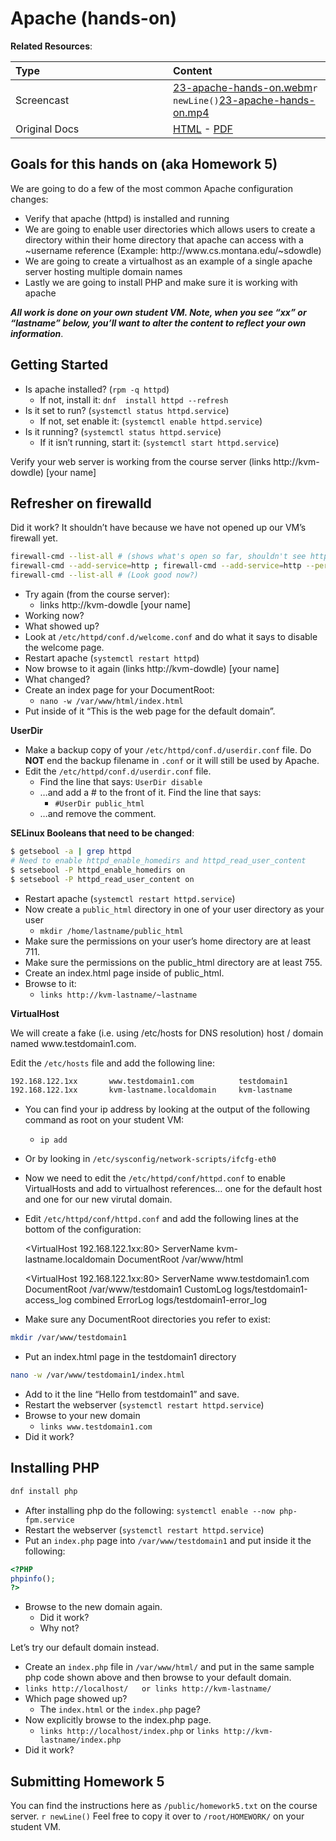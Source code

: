 # Apache (hands-on)

__Related Resources__:

| Type | Content |
| :-- | :-- |
| Screencast | [23-apache-hands-on.webm](https://www.cs.montana.edu/users/sdowdle/csci351/videos/23-apache-hands-on.webm)`r newLine()`[23-apache-hands-on.mp4](https://www.cs.montana.edu/users/sdowdle/csci351/videos/23-apache-hands-on.mp4) |
| Original Docs | [HTML](23/homework5.html) - [PDF](23/Tuesday - 23MAR - Server apps_ Apache hands-on [Homework 5] - Systems Administration.pdf) |

## Goals for this hands on (aka Homework 5)

We are going to do a few of the most common Apache configuration changes:

- Verify that apache (httpd) is installed and running
- We are going to enable user directories which allows users to create a directory within their home directory that apache can access with a ~username reference (Example: http://www.cs.montana.edu/~sdowdle)
- We are going to create a virtualhost as an example of a single apache server hosting multiple domain names
- Lastly we are going to install PHP and make sure it is working with apache

___All work is done on your own student VM.  Note, when you see "xx"  or "lastname" below,  you'll want to alter the content to reflect your own information___.

## Getting Started

- Is apache installed? (`rpm -q httpd`)
  - If not, install it: `dnf  install httpd --refresh`
- Is it set to run?  (`systemctl status httpd.service`)
  - If not, set enable it: (`systemctl enable httpd.service`)
- Is it running? (`systemctl status httpd.service`)
  - If it isn't running, start it: (`systemctl start httpd.service`)

Verify your web server is working from the course server (links http://kvm-dowdle) [your name]

## Refresher on firewalld

Did it work?  It shouldn't have because we have not opened up our VM's firewall yet. 

```bash
firewall-cmd --list-all # (shows what's open so far, shouldn't see http or https yet)
firewall-cmd --add-service=http ; firewall-cmd --add-service=http --permanent
firewall-cmd --list-all # (Look good now?)
```

- Try again (from the course server):
  - links http://kvm-dowdle [your name]
- Working now?
- What showed up?
- Look at `/etc/httpd/conf.d/welcome.conf` and do what it says to disable the welcome page.
- Restart apache (`systemctl restart httpd`)
- Now browse to it again (links http://kvm-dowdle) [your name]
- What changed?
- Create an index page for your DocumentRoot:
  - `nano -w /var/www/html/index.html`
- Put inside of it "This is the web page for the default domain".

__UserDir__

- Make a backup copy of your `/etc/httpd/conf.d/userdir.conf` file. Do __NOT__ end the backup filename in `.conf` or it will still be used by Apache.
- Edit the `/etc/httpd/conf.d/userdir.conf` file. 
  - Find the line that says: `UserDir disable`
  - ...and add a # to the front of it. Find the line that says:
    - `#UserDir public_html`
  - ...and remove the comment.

__SELinux Booleans that need to be changed__:

```bash
$ getsebool -a | grep httpd
# Need to enable httpd_enable_homedirs and httpd_read_user_content
$ setsebool -P httpd_enable_homedirs on
$ setsebool -P httpd_read_user_content on
```

- Restart apache (`systemctl restart httpd.service`)
- Now create a `public_html` directory in one of your user directory as your user
  - `mkdir /home/lastname/public_html`
- Make sure the permissions on your user's home directory are at least 711.
- Make sure the permissions on the public_html directory are at least 755.
- Create an index.html page inside of public_html.
- Browse to it:
  - `links http://kvm-lastname/~lastname`

__VirtualHost__

We will create a fake (i.e. using /etc/hosts for DNS resolution) host / domain named www.testdomain1.com.
 
Edit the `/etc/hosts` file and add the following line:

```bash
192.168.122.1xx       www.testdomain1.com          testdomain1
192.168.122.1xx       kvm-lastname.localdomain     kvm-lastname
```

- You can find your ip address by looking at the output of the following command as root on your student VM:
  - `ip add`
- Or by looking in `/etc/sysconfig/network-scripts/ifcfg-eth0`
- Now we need to edit the `/etc/httpd/conf/httpd.conf` to enable VirtualHosts and add to virtualhost references... one for the default host and one for our new virutal domain.
- Edit `/etc/httpd/conf/httpd.conf` and add the following lines at the bottom of the configuration:
    
    
    <VirtualHost 192.168.122.1xx:80>
         ServerName kvm-lastname.localdomain
         DocumentRoot /var/www/html
    </VirtualHost>
     
    <VirtualHost 192.168.122.1xx:80>
         ServerName www.testdomain1.com
         DocumentRoot /var/www/testdomain1
         CustomLog logs/testdomain1-access_log combined
         ErrorLog logs/testdomain1-error_log
    </VirtualHost>
 
- Make sure any DocumentRoot directories you refer to exist:

```bash
mkdir /var/www/testdomain1
```

- Put an index.html page in the testdomain1 directory

```bash
nano -w /var/www/testdomain1/index.html
```

- Add to it the line "Hello from testdomain1" and save.
- Restart the webserver (`systemctl restart httpd.service`)
- Browse to your new domain
  - `links www.testdomain1.com`
- Did it work?

## Installing PHP

```bash
dnf install php
```

- After installing php do the following: `systemctl enable --now php-fpm.service`
- Restart the webserver (`systemctl restart httpd.service`)
- Put an `index.php` page into `/var/www/testdomain1` and put inside it the following:

```php
<?PHP
phpinfo();
?>
```

- Browse to the new domain again.
  - Did it work?
  - Why not?

Let's try our default domain instead.

- Create an `index.php` file in `/var/www/html/` and put in the same sample php code shown above and then browse to your default domain.
 - `links http://localhost/   or links http://kvm-lastname/`
- Which page showed up?
  - The `index.html` or the `index.php` page?
- Now explicitly browse to the index.php page.
  - `links http://localhost/index.php` or `links http://kvm-lastname/index.php`
- Did it work?
 
## Submitting Homework 5
 
You can find the instructions here as `/public/homework5.txt` on the course server.
`r newLine()`
Feel free to copy it over to `/root/HOMEWORK/` on your student VM.